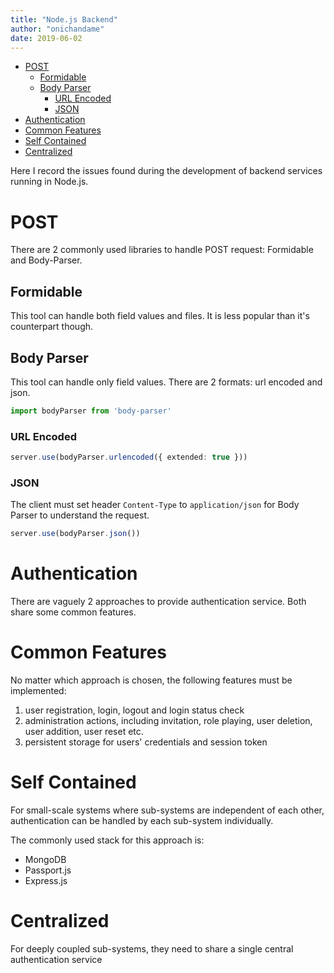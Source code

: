 ```yaml
---
title: "Node.js Backend"
author: "onichandame"
date: 2019-06-02
---
```


<!-- vim-markdown-toc GFM -->

* [POST](#post)
  * [Formidable](#formidable)
  * [Body Parser](#body-parser)
    * [URL Encoded](#url-encoded)
    * [JSON](#json)
* [Authentication](#authentication)
* [Common Features](#common-features)
* [Self Contained](#self-contained)
* [Centralized](#centralized)

<!-- vim-markdown-toc -->

Here I record the issues found during the development of backend services running in Node.js.

# POST

There are 2 commonly used libraries to handle POST request: Formidable and Body-Parser.

## Formidable

This tool can handle both field values and files. It is less popular than it's counterpart though.

## Body Parser

This tool can handle only field values. There are 2 formats: url encoded and json.

```typescript
import bodyParser from 'body-parser'
```

### URL Encoded

```typescript
server.use(bodyParser.urlencoded({ extended: true }))
```

### JSON

The client must set header `Content-Type` to `application/json` for Body Parser to understand the request.

```typescript
server.use(bodyParser.json())
```

# Authentication

There are vaguely 2 approaches to provide authentication service. Both share some common features.

# Common Features

No matter which approach is chosen, the following features must be implemented:

1. user registration, login, logout and login status check
2. administration actions, including invitation, role playing, user deletion, user addition, user reset etc.
3. persistent storage for users' credentials and session token

# Self Contained

For small-scale systems where sub-systems are independent of each other, authentication can be handled by each sub-system individually.

The commonly used stack for this approach is:

* MongoDB
* Passport.js
* Express.js

# Centralized

For deeply coupled sub-systems, they need to share a single central authentication service
